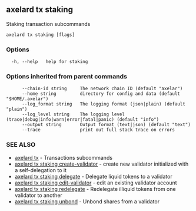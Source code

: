 ## axelard tx staking

Staking transaction subcommands

```
axelard tx staking [flags]
```

### Options

```
  -h, --help   help for staking
```

### Options inherited from parent commands

```
      --chain-id string     The network chain ID (default "axelar")
      --home string         directory for config and data (default "$HOME/.axelar")
      --log_format string   The logging format (json|plain) (default "plain")
      --log_level string    The logging level (trace|debug|info|warn|error|fatal|panic) (default "info")
      --output string       Output format (text|json) (default "text")
      --trace               print out full stack trace on errors
```

### SEE ALSO

- [axelard tx](/cli-docs/v0_31_3/axelard_tx) - Transactions subcommands
- [axelard tx staking create-validator](/cli-docs/v0_31_3/axelard_tx_staking_create-validator) - create new validator initialized with a self-delegation to it
- [axelard tx staking delegate](/cli-docs/v0_31_3/axelard_tx_staking_delegate) - Delegate liquid tokens to a validator
- [axelard tx staking edit-validator](/cli-docs/v0_31_3/axelard_tx_staking_edit-validator) - edit an existing validator account
- [axelard tx staking redelegate](/cli-docs/v0_31_3/axelard_tx_staking_redelegate) - Redelegate illiquid tokens from one validator to another
- [axelard tx staking unbond](/cli-docs/v0_31_3/axelard_tx_staking_unbond) - Unbond shares from a validator
